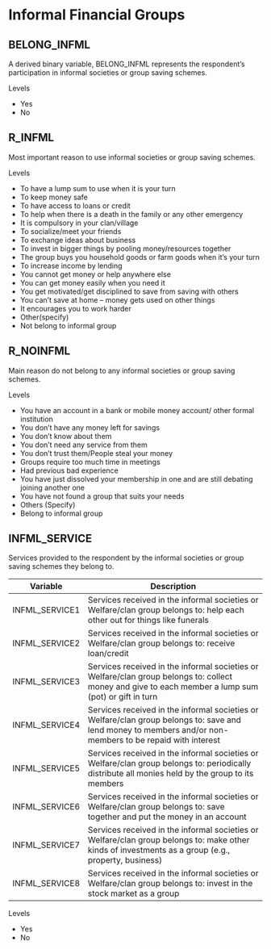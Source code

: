 # Informal Financial Groups

## BELONG_INFML
A derived binary variable, BELONG_INFML represents the respondent's participation in informal societies or group saving schemes. 

Levels

* Yes
* No

## R_INFML
Most important reason to use informal societies or group saving schemes.

Levels

* To have a lump sum to use when it is your turn
* To keep money safe
* To have access to loans or credit
* To help when there is a death in the family or any other emergency
* It is compulsory in your clan/village
* To socialize/meet your friends
* To exchange ideas about business
* To invest in bigger things by pooling money/resources together
* The group buys you household goods or farm goods when it’s your turn
* To increase income by lending
* You cannot get money or help anywhere else
* You can get money easily when you need it
* You get motivated/get disciplined to save from saving with others
* You can’t save at home – money gets used on other things
* It encourages you to work harder
* Other(specify)
* Not belong to informal group

## R_NOINFML
Main reason do not belong to any informal societies or group saving schemes.

Levels

* You have an account in a bank or mobile money account/ other formal institution
* You don’t have any money left for savings
* You don’t know about them
* You don’t need any service from them
* You don’t trust them/People steal your money
* Groups require too much time in meetings
* Had previous bad experience
* You have just dissolved your membership in one and are still debating joining another one
* You have not found a group that suits your needs
* Others (Specify)
* Belong to informal group


## INFML_SERVICE
Services provided to the respondent by the informal societies or group saving schemes they belong to.

Variable | Description
-------- | -------------------------------------------------------------       
INFML_SERVICE1   | Services received in the informal societies or Welfare/clan group belongs to: help each other out for things like funerals
INFML_SERVICE2   | Services received in the informal societies or Welfare/clan group belongs to: receive loan/credit 
INFML_SERVICE3   | Services received in the informal societies or Welfare/clan group belongs to: collect money and give to each member a lump sum (pot) or gift in turn
INFML_SERVICE4   | Services received in the informal societies or Welfare/clan group belongs to: save and lend money to members and/or non-members to be repaid with interest
INFML_SERVICE5   | Services received in the informal societies or Welfare/clan group belongs to: periodically distribute all monies held by the group to its members
INFML_SERVICE6   | Services received in the informal societies or Welfare/clan group belongs to: save together and put the money in an account
INFML_SERVICE7   | Services received in the informal societies or Welfare/clan group belongs to: make other kinds of investments as a group (e.g., property, business)
INFML_SERVICE8   | Services received in the informal societies or Welfare/clan group belongs to: invest in the stock market as a group

Levels

* Yes
* No 
